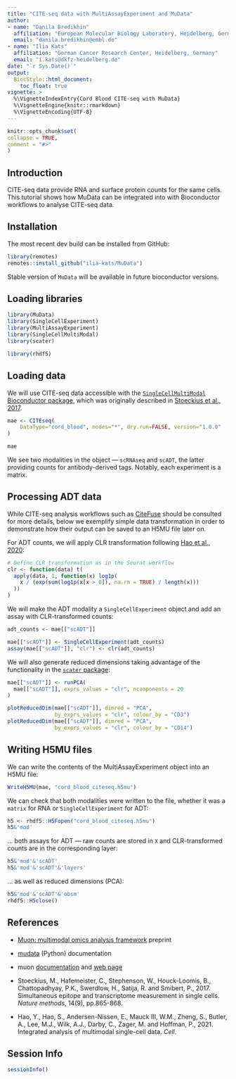 ```yaml
---
title: "CITE-seq data with MultiAssayExperiment and MuData"
author:
- name: "Danila Bredikhin"
  affiliation: "European Molecular Biology Laboratory, Heidelberg, Germany"
  email: "danila.bredikhin@embl.de"
- name: "Ilia Kats"
  affiliation: "German Cancer Research Center, Heidelberg, Germany"
  email: "i.kats@dkfz-heidelberg.de"
date: "`r Sys.Date()`"
output:
  BiocStyle::html_document:
    toc_float: true
vignette: >
  %\VignetteIndexEntry{Cord Blood CITE-seq with MuData}
  %\VignetteEngine{knitr::rmarkdown}
  %\VignetteEncoding{UTF-8}
---
```


```r
knitr::opts_chunk$set(
collapse = TRUE,
comment = "#>"
)
```

## Introduction

CITE-seq data provide RNA and surface protein counts for the same cells. 
This tutorial shows how MuData can be integrated into with Bioconductor 
workflows to analyse CITE-seq data.

## Installation

The most recent dev build can be installed from GitHub:

```r
library(remotes)
remotes::install_github("ilia-kats/MuData")
```

Stable version of `MuData` will be available in future bioconductor versions.

## Loading libraries

```r
library(MuData)
library(SingleCellExperiment)
library(MultiAssayExperiment)
library(SingleCellMultiModal)
library(scater)

library(rhdf5)
```

## Loading data

We will use CITE-seq data accessible with the 
[`SingleCellMultiModal` Bioconductor package](https://bioconductor.org/packages/release/data/experiment/vignettes/SingleCellMultiModal/inst/doc/CITEseq.html), 
which was originally described in 
[Stoeckius et al., 2017](https://www.nature.com/articles/nmeth.4380).

```r
mae <- CITEseq(
    DataType="cord_blood", modes="*", dry.run=FALSE, version="1.0.0"
)

mae
```

We see two modalities in the object — `scRNAseq` and `scADT`, the latter 
providing counts for antibody-derived tags. Notably, each experiment is a matrix.

## Processing ADT data

While CITE-seq analysis workflows such as 
[CiteFuse](http://www.bioconductor.org/packages/release/bioc/html/CiteFuse.html) 
should be consulted for more details, below we exemplify simple data 
transformation in order to demonstrate how their output can be saved 
to an H5MU file later on.

For ADT counts, we will apply CLR transformation following 
[Hao et al., 2020](https://doi.org/10.1016/j.cell.2021.04.048):

```r
# Define CLR transformation as in the Seurat workflow
clr <- function(data) t(
  apply(data, 1, function(x) log1p(
    x / (exp(sum(log1p(x[x > 0]), na.rm = TRUE) / length(x)))
  ))
)
```

We will make the ADT modality a `SingleCellExperiment` object and add an assay 
with CLR-transformed counts:

```r
adt_counts <- mae[["scADT"]]

mae[["scADT"]] <- SingleCellExperiment(adt_counts)
assay(mae[["scADT"]], "clr") <- clr(adt_counts)
```

We will also generate reduced dimensions taking advantage of the functionality 
in the [`scater` package](https://bioconductor.org/packages/release/bioc/vignettes/scater/inst/doc/overview.html):

```r
mae[["scADT"]] <- runPCA(
  mae[["scADT"]], exprs_values = "clr", ncomponents = 20
)
```

```r
plotReducedDim(mae[["scADT"]], dimred = "PCA",
               by_exprs_values = "clr", colour_by = "CD3")
plotReducedDim(mae[["scADT"]], dimred = "PCA",
               by_exprs_values = "clr", colour_by = "CD14")
```

## Writing H5MU files

We can write the contents of the MultiAssayExperiment object into an H5MU file:

```r
WriteH5MU(mae, "cord_blood_citeseq.h5mu")
```

We can check that both modalities were written to the file, whether it was a 
`matrix` for RNA or `SingleCellExperiment` for ADT:

```r
h5 <- rhdf5::H5Fopen("cord_blood_citeseq.h5mu")
h5&'mod'
```

... both assays for ADT — raw counts are stored in `X` and CLR-transformed 
counts are in the corresponding layer:

```r
h5&'mod'&'scADT'
h5&'mod'&'scADT'&'layers'
```

... as well as reduced dimensions (PCA):

```r
h5&'mod'&'scADT'&'obsm'
rhdf5::H5close()
```

## References

- [Muon: multimodal omics analysis framework](https://www.biorxiv.org/content/10.1101/2021.06.01.445670) preprint

- [mudata](https://mudata.readthedocs.io/) (Python) documentation

- muon [documentation](https://muon.readthedocs.io/) and [web page](https://gtca.github.io/muon/)

- Stoeckius, M., Hafemeister, C., Stephenson, W., Houck-Loomis, B., Chattopadhyay, P.K., Swerdlow, H., Satija, R. and Smibert, P., 2017. Simultaneous epitope and transcriptome measurement in single cells. _Nature methods_, 14(9), pp.865-868.

- Hao, Y., Hao, S., Andersen-Nissen, E., Mauck III, W.M., Zheng, S., Butler, A., Lee, M.J., Wilk, A.J., Darby, C., Zager, M. and Hoffman, P., 2021. Integrated analysis of multimodal single-cell data. _Cell_.


## Session Info

```r
sessionInfo()
```
